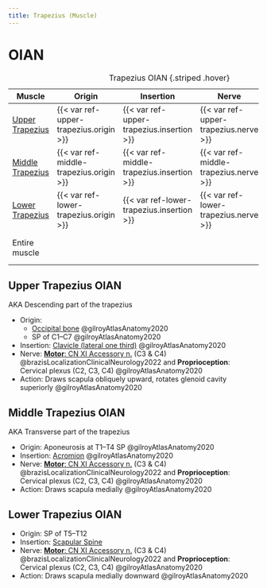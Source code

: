 ```yaml
---
title: Trapezius (Muscle)
---
```

# OIAN

| Muscle  | Origin | Insertion | Nerve | Action |
|------|--------|-------|----------|--------|
| [Upper Trapezius]({{< var ref-upper-trapezius.path >}}) | {{< var ref-upper-trapezius.origin >}} | {{< var ref-upper-trapezius.insertion >}} | {{< var ref-upper-trapezius.nerve >}} | {{< var ref-upper-trapezius.action >}} |
| [Middle Trapezius]({{< var ref-middle-trapezius.path >}}) | {{< var ref-middle-trapezius.origin >}} | {{< var ref-middle-trapezius.insertion >}} | {{< var ref-middle-trapezius.nerve >}} | {{< var ref-middle-trapezius.action >}} |
| [Lower Trapezius]({{< var ref-lower-trapezius.path >}}) | {{< var ref-lower-trapezius.origin >}} | {{< var ref-lower-trapezius.insertion >}} | {{< var ref-lower-trapezius.nerve >}} | {{< var ref-lower-trapezius.action >}} |
| Entire muscle | | | | Steadies scapula on thorax |

: Trapezius OIAN {.striped .hover}

## Upper Trapezius OIAN
AKA Descending part of the trapezius

- Origin: 
    - [Occipital bone]({{< var ref-occipital-bone.path >}}) @gilroyAtlasAnatomy2020
    - SP of C1–C7 @gilroyAtlasAnatomy2020
- Insertion: [Clavicle (lateral one third)]({{< var ref-clavicle-bone.path >}}) @gilroyAtlasAnatomy2020
- Nerve: [**Motor**: CN XI Accessory n.]({{< var ref-cn11.path >}}) (C3 & C4) @brazisLocalizationClinicalNeurology2022 and **Proprioception**: Cervical plexus (C2, C3, C4) @gilroyAtlasAnatomy2020
- Action: Draws scapula obliquely upward, rotates glenoid cavity superiorly @gilroyAtlasAnatomy2020

## Middle Trapezius OIAN
AKA Transverse part of the trapezius

- Origin: Aponeurosis at T1–T4 SP @gilroyAtlasAnatomy2020
- Insertion: [Acromion]({{< var ref-scapula-bone.path >}}) @gilroyAtlasAnatomy2020
- Nerve: [**Motor**: CN XI Accessory n.]({{< var ref-cn11.path >}}) (C3 & C4) @brazisLocalizationClinicalNeurology2022 and **Proprioception**: Cervical plexus (C2, C3, C4) @gilroyAtlasAnatomy2020
- Action: Draws scapula medially @gilroyAtlasAnatomy2020


## Lower Trapezius OIAN

- Origin: SP of T5–T12
- Insertion: [Scapular Spine]({{< var ref-scapula-bone.path >}})
- Nerve: [**Motor**: CN XI Accessory n.]({{< var ref-cn11.path >}}) (C3 & C4) @brazisLocalizationClinicalNeurology2022 and **Proprioception**: Cervical plexus (C2, C3, C4) @gilroyAtlasAnatomy2020
- Action: Draws scapula medially downward @gilroyAtlasAnatomy2020
